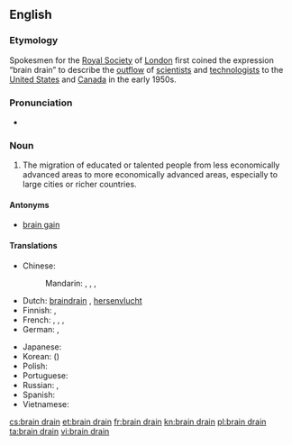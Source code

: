 ==English==
{{wikipedia}}

===Etymology===
Spokesmen for the [[w:Royal Society|Royal Society]] of [[London]] first coined the expression “brain drain” to describe the [[outflow]] of [[scientist]]s and [[technologist]]s to the [[United States]] and [[Canada]] in the early 1950s.

===Pronunciation===
* {{enPR|brān-drān}}

===Noun===
{{en-noun|pl=brain drains|sg=[[brain]] [[drain]]}}

# The migration of educated or talented people from less economically advanced areas to more economically advanced areas, especially to large cities or richer countries.

====Antonyms====
* [[brain gain]]

====Translations====
{{trans-top|emigration of educated people}}
* Chinese:
*: Mandarin: {{t|cmn|人才外流|tr=réncái wàiliú|sc=Hani}}, {{t|cmn|才外流|tr=cáiwàiliú|sc=Hani}}, {{t|cmn|頭腦流出|sc=Hani}}, {{t|cmn|头脑流出|tr=tóunǎo liúchū|sc=Hani}}
* Dutch: [[braindrain]] {{m}}, [[hersenvlucht]]
* Finnish: {{t-|fi|aivovuoto}}, {{t|fi|aivovienti}}
* French: {{t|fr|fuite des cerveaux|f}}, {{t|fr|exode des cerveaux|m}} {{qualifier|Quebec}}, {{t|fr|drainage des cerveaux|m}}, {{t|fr|exode des compétences|m}}
* German: {{t|de|Braindrain|m}}, {{t|de|Gehirn-Abfluss|m}}
{{trans-mid}}
* Japanese: {{t|ja|頭脳流出|tr=ずのうりゅうしゅつ, zunō ryūshutsu}}
* Korean: {{t|ko|두뇌유출|tr=dunoe yuchul|sc=Hang}} ({{t|ko|頭腦流出|sc=Hani}})
* Polish: {{t|pl|dranaż mózgów|m}}
* Portuguese: {{t|pt|fuga de cérebros|f}}
* Russian: {{t-|ru|утечка мозгов|f|tr=utéčka mozgóv}}, {{t|ru|утечка умов|f|tr=utéčka umóv}}
* Spanish: {{t-|es|fuga de cerebros|f}}
* Vietnamese: {{t|vi|chảy máu chất xám|xs=Vietnamese}}
{{trans-bottom}}

[[cs:brain drain]]
[[et:brain drain]]
[[fr:brain drain]]
[[kn:brain drain]]
[[pl:brain drain]]
[[ta:brain drain]]
[[vi:brain drain]]